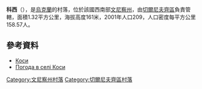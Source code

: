 {{coord|48|28|0|N|28|1|14|E|scale:30000|display=title}}

'''科西'''（{{lang-uk|Коси}}），是[[烏克蘭|烏克蘭]]的村落，位於該國西南部[[文尼察州|文尼察州]]，由[[切爾尼夫齊區|切爾尼夫齊區]]負責管轄，面積1.32平方公里，海拔高度161米，2001年人口209，人口密度每平方公里158.57人。

==參考資料==
*[http://w1.c1.rada.gov.ua/pls/z7503/A005?rdat1=26.03.2014&rf7571=3340 Коси]
* [http://weather.in.ua/ua/vinnickaja/11653 Погода в селі Коси] {{Wayback|url=http://weather.in.ua/ua/vinnickaja/11653 |date=20160305082918 }}

[[Category:文尼察州村落|Category:文尼察州村落]]
[[Category:切爾尼夫齊區村落|Category:切爾尼夫齊區村落]]


{{Vinnytsia-geo-stub}}